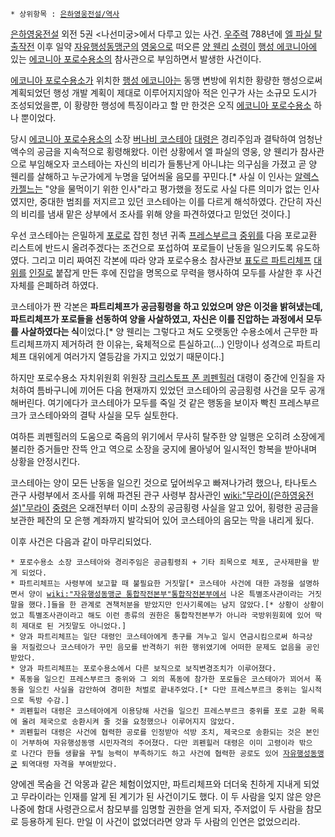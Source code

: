  * 상위항목 : [[은하영웅전설/역사]]

[[은하영웅전설]] 외전 5권 <나선미궁>에서 다루고 있는 사건.
[[우주력]] 788년에 [[엘 파실 탈출작전]] 이후 일약 [[자유행성동맹군]]의 [[영웅]]으로 떠오른 [[양 웬리]] [[소령]]이 [[행성 에코니아]]에 있는 [[에코니아 포로수용소]]의 참사관으로 부임하면서 발생한 사건이다.

[[에코니아 포로수용소]]가 위치한 [[행성 에코니아]]는 동맹 변방에 위치한 황량한 행성으로써 계획되었던 행성 개발 계획이 제대로 이루어지지않아 적은 인구가 사는 소규모 도시가 조성되었을뿐, 이 황량한 행성에 특징이라고 할 만 한것은 오직 [[에코니아 포로수용소]] 하나 뿐이었다.

당시 [[에코니아 포로수용소]]의 소장 [[버나비 코스테아]] [[대령]]은 경리주임과 결탁하여 엄청난 액수의 공금을 지속적으로 횡령해왔다. 이런 상황에서 엘 파실의 영웅, 양 웬리가 참사관으로 부임해오자 코스테아는 자신의 비리가 들통난게 아니냐는 의구심을 가졌고 곧 양 웬리를 살해하고 누군가에게 누명을 덮어씌울 음모를 꾸민다.[* 사실 이 인사는 [[알렉스 카젤느]]는 "양을 물먹이기 위한 인사"라고 평가했을 정도로 사실 다른 의미가 없는 인사였지만, 중대한 범죄를 저지르고 있던 코스테아는 이를 다르게 해석하였다. 간단히 자신의 비리를 냄새 맡은 상부에서 조사를 위해 양을 파견하였다고 믿었던 것이다.]

우선 코스테아는 은밀하게 [[포로]]로 잡힌 청년 귀족 [[프레스부르크]] [[중위]]를 다음 포로교환 리스트에 반드시 올려주겠다는 조건으로 포섭하여 포로들이 난동을 일으키도록 유도하였다. 그리고 미리 짜여진 각본에 따라 양과 포로수용소 참사관보 [[표도르 파트리체프]] [[대위]]를 [[인질]]로 붙잡게 만든 후에 진압을 명목으로 무력을 행사하여 모두를 사살한 후 사건 자체를 은폐하려 하였다.

코스테아가 짠 각본은 '''파트리체프가 공금횡령을 하고 있었으며 양은 이것을 밝혀냈는데, 파트리체프가 포로들을 선동하여 양을 사살하였고, 자신은 이를 진압하는 과정에서 모두를 사살하였다는 식'''이었다.[* 양 웬리는 그렇다고 쳐도 오랫동안 수용소에서 근무한 파트리체프까지 제거하려 한 이유는, 육체적으로 튼실하고(...) 인망이나 성격으로 파트리체프 대위에게 여러가지 열등감을 가지고 있었기 때문이다.]

하지만 포로수용소 자치위원회 위원장 [[크리스토프 폰 쾨펜힐러]] 대령이 중간에 인질을 자처하여 틈바구니에 끼어든 다음 현재까지 있었던 코스테아의 공금횡령 사건을 모두 공개해버린다. 여기에다가 코스테아가 모두를 죽일 것 같은 행동을 보이자 빡친 프레스부르크가 코스테아와의 결탁 사실을 모두 실토한다.

여하튼 쾨펜힐러의 도움으로 죽음의 위기에서 무사히 탈주한 양 일행은 오히려 소장에게 불리한 증거들만 잔뜩 안고 역으로 소장을 궁지에 몰아넣어 일시적인 항복을 받아내며 상황을 안정시킨다.

코스테아는 양이 모든 난동을 일으킨 것으로 덮어씌우고 빠져나가려 했으나, 타나토스 관구 사령부에서 조사를 위해 파견된 관구 사령부 참사관인 [[wiki:"무라이(은하영웅전설)"무라이]] [[중령]]은 오래전부터 이미 소장의 공금횡령 사실을 알고 있어, 횡령한 공금을 보관한 페잔의 모 은행 계좌까지 발각되어 있어 코스테아의 음모는 막을 내리게 됬다.

이후 사건은 다음과 같이 마무리되었다.

 * 포로수용소 소장 코스테아와 경리주임은 공금횡령죄 + 기타 죄목으로 체포, 군사제판을 받게 되었다.
 * 파트리체프는 사령부에 보고할 때 불필요한 거짓말[* 코스테아 사건에 대한 과정을 설명하면서 양이 [[wiki:"자유행성동맹군 통합작전본부"통합작전본부]]에서 나온 특별조사관이라는 거짓말을 했다.]들을 한 관계로 견책처분을 받았지만 인사기록에는 남지 않았다.[* 상황이 상황이었고 특별조사관이라고 해도 이런 종류의 권한은 통합작전본부가 아니라 국방위원회에 있어 딱히 제대로 된 거짓말도 아니었다.]
 * 양과 파트리체프는 일단 대령인 코스테아에게 총구를 겨누고 일시 연금시킴으로써 하극상을 저질렀으나 코스테아가 꾸민 음모를 반격하기 위한 행위였기에 어떠한 문제도 없음을 공인받았다.
 * 양과 파트리체프는 포로수용소에서 다른 보직으로 보직변경조치가 이루어졌다.
 * 폭동을 일으킨 프레스부르크 중위와 그 외의 폭동에 참가한 포로들은 코스테아가 꾀어서 폭동을 일으킨 사실을 감안하여 경미한 처벌로 끝내주었다.[* 다만 프레스부르크 중위는 일시적으로 독방 수감.]
 * 쾨펜힐러 대령은 코스테아에게 이용당해 사건을 일으킨 프레스부르크 중위를 포로 교환 목록에 올려 제국으로 송환시켜 줄 것을 요청했으나 이루어지지 않았다.
 * 쾨펜힐러 대령은 사건에 협력한 공로를 인정받아 석방 조치, 제국으로 송환되는 것은 본인이 거부하여 자유행성동맹 시민자격의 주어졌다. 다만 쾨펜힐러 대령은 이미 고령이라 밖으로 나간다 한들 생활을 꾸릴 능력이 부족하기도 하고 사건에 협력한 공로도 있어 [[자유행성동맹군]] 퇴역대령 자격을 부여받았다.

양에겐 목숨을 건 악몽과 같은 체험이었지만, 파트리체프와 더더욱 친하게 지내게 되었고 무라이라는 인재를 알게 된 계기가 된 사건이기도 했다. 이 두 사람을 잊지 않은 양은 나중에 함대 사령관으로서 참모부를 임명할 권한을 얻게 되자, 주저없이 두 사람을 참모로 등용하게 된다. 만일 이 사건이 없었더라면 양과 두 사람의 인연은 없었으리라.
